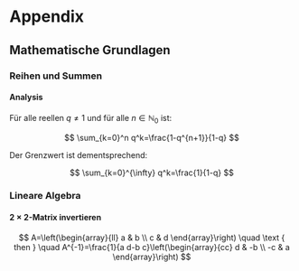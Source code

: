 # Appendix {.unnumbered}

## Mathematische Grundlagen


### Reihen und Summen

#### Analysis

Für alle reellen $q \neq 1$ und für alle $n \in \mathbb{N}_0$ ist:

$$
\sum_{k=0}^n q^k=\frac{1-q^{n+1}}{1-q}
$$

Der Grenzwert ist dementsprechend:

$$
\sum_{k=0}^{\infty} q^k=\frac{1}{1-q}
$$

### Lineare Algebra

#### $2\times2$-Matrix invertieren

$$
A=\left(\begin{array}{ll}
a & b \\
c & d
\end{array}\right) \quad \text { then } \quad A^{-1}=\frac{1}{a d-b c}\left(\begin{array}{cc}
d & -b \\
-c & a
\end{array}\right)
$$